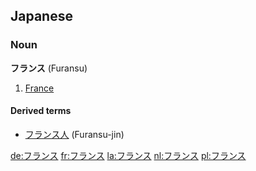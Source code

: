 ==Japanese==
===Noun===
'''フランス''' (Furansu)

# [[France]]

====Derived terms====
<!-- [[フランスX]] (Furansu-go) -->
*[[フランス人]] (Furansu-jin)

[[de:フランス]]
[[fr:フランス]]
[[la:フランス]]
[[nl:フランス]]
[[pl:フランス]]